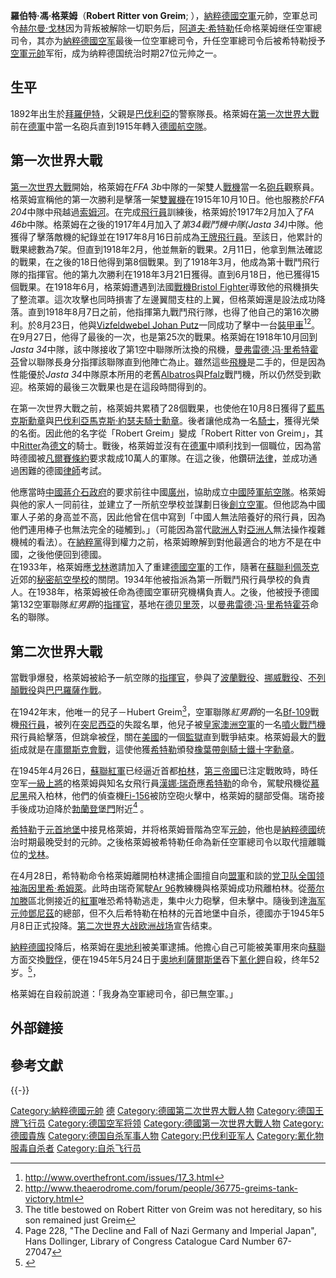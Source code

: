 {{Link style|time=2015-12-11T07:12:53+00:00}}
{{Infobox Military Person
|name=羅伯特·馮·格萊姆<br />{{lang|de|Robert Ritter von Greim}}
|birth_date={{birth date|1892|6|22|df=y}}
|death_date={{death date and age|1945|5|24|1892|6|22|df=y}}
|placeofbirth={{flag|German Empire}}[[拜羅伊特|拜羅伊特]]
|placeofdeath={{flag|Austria}}[[萨尔茨堡|萨尔茨堡]]
|image= [[File:Greim,_Robert_Ritter_von_-_Generalfeldmarschall.jpg|250px]]|
|caption= 身着空军中将军服、佩戴蓝马克思勋章的羅伯特·格萊姆 1939年
|nickname=
|allegiance={{flagicon|German Empire}} [[德意志帝國|德意志帝國]]（至1918年）<br />{{flagicon|Germany}} [[威瑪共和国|威瑪共和国]]（至1933年）<br />{{flagicon|Nazi Germany}} [[納粹德國|納粹德國]]（至1945年）|
|serviceyears= 1911年－1918年<br />1934年－1945年
|rank=[[空軍元帥|空軍元帥]]
|commands=[[納粹德國空軍|納粹德國空軍]]
|unit=
|battles=[[第一次世界大戰|第一次世界大戰]]<br />[[第二次世界大戰|第二次世界大戰]]<br />
*[[波蘭戰役|波蘭戰役]]
*[[挪威戰役|挪威戰役]]
*[[不列顛戰役|不列顛戰役]]
*[[巴巴羅薩作戰|巴巴羅薩作戰]]
|awards=[[鐵十字勳章|橡葉帶劍騎士鐵十字勳章]]<br />[[藍馬克斯勳章|普魯士藍馬克斯勳章]]<br />[[巴伐利亞馬克斯·約瑟夫騎士勳章|巴伐利亞馬克斯·約瑟夫騎士勳章]]
|laterwork=}}

'''羅伯特·馮·格莱姆'''（'''Robert Ritter von Greim'''; {{bd|1892年|6月22日|1945年|5月24日}}），[[納粹德國|納粹德國]][[空军|空軍]]元帥，空軍总司令[[赫尔曼·戈林|赫尔曼·戈林]]因为背叛被解除一切职务后，[[阿道夫·希特勒|阿道夫·希特勒]]任命格莱姆继任空軍總司令，其亦为[[納粹德國空军|納粹德國空军]]最後一位空軍總司令，升任空軍總司令后被希特勒授予[[空軍元帥|空軍元帥]]军衔，成为纳粹德国统治时期27位元帅之一。

== 生平 ==
1892年出生於[[拜羅伊特|拜羅伊特]]，父親是[[巴伐利亞|巴伐利亞]]的警察隊長。格萊姆在[[第一次世界大戰|第一次世界大戰]]前在[[德軍|德軍]]中當一名砲兵直到1915年轉入[[德國空軍|德國航空隊]]。

== 第一次世界大戰 ==
[[第一次世界大戰|第一次世界大戰]]開始，格萊姆在''FFA 3b''中隊的一架雙人[[戰機|戰機]]當一名[[砲兵|砲兵]]觀察員。格萊姆宣稱他的第一次勝利是擊落一架[[飛機|雙翼機]]在1915年10月10日。他也服務於''FFA 204''中隊中飛越過[[索姆河戰役|索姆河]]。在完成[[飛行員|飛行員]]訓練後，格萊姆於1917年2月加入了''FA 46b''中隊。格萊姆在之後的1917年4月加入了''第34戰鬥機中隊(Jasta 34)''中隊。他獲得了擊落敵機的紀錄並在1917年8月16日前成為[[王牌飛行員|王牌飛行員]]。至該日，他累計的戰果總數為7架。但直到1918年2月，他並無新的戰果。2月11日，他拿到無法確認的戰果，在之後的18日他得到第8個戰果。到了1918年3月，他成為第十戰鬥飛行隊的指揮官。他的第九次勝利在1918年3月21日獲得。直到6月18日，他已獲得15個戰果。在1918年6月，格萊姆遭遇到法國[[戰機|戰機]][[:en:Bristol_Fighter|Bristol Fighter]]導致他的飛機損失了整流罩。這次攻擊也同時損害了左邊翼間支柱的上翼，但格萊姆還是設法成功降落。直到1918年8月7日之前，他指揮第九戰鬥飛行隊，也得了他自己的第16次勝利。於8月23日，他與[[:en:Vizfeldwebel_Johan_Putz|Vizfeldwebel Johan Putz]]一同成功了擊中一台[[裝甲車|裝甲車]]<ref>http://www.overthefront.com/issues/17_3.html</ref><ref>http://www.theaerodrome.com/forum/people/36775-greims-tank-victory.html</ref>。在9月27日，他得了最後的一次，也是第25次的戰果。格萊姆在1918年10月回到''Jasta 34''中隊，該中隊接收了第1空中聯隊所汰換的飛機，[[曼弗雷德·冯·里希特霍芬|曼弗雷德·冯·里希特霍芬]]曾以聯隊長身分指揮該聯隊直到他陣亡為止。雖然這些[[飛機|飛機]]是二手的，但是因為性能優於''Jasta 34''中隊原本所用的老舊[[:en:Albatros|Albatros]]與[[:en:Pfalz|Pfalz]]戰鬥機，所以仍然受到歡迎。格萊姆的最後三次戰果也是在這段時間得到的。

在第一次世界大戰之前，格萊姆共累積了28個戰果，也使他在10月8日獲得了[[藍馬克斯勳章|藍馬克斯勳章]]與[[巴伐利亞馬克斯·約瑟夫騎士勳章|巴伐利亞馬克斯·約瑟夫騎士勳章]]。後者讓他成為一名[[騎士|騎士]]，獲得光榮的名銜。因此他的名字從「Robert Greim」變成「Robert Ritter von Greim」，其中[[:de:Ritter|Ritter]]為[[德文|德文]]的騎士。戰後，格萊姆並沒有在[[威瑪防衛軍|德軍]]中順利找到一個職位，因為當時德國被[[凡爾賽條約|凡爾賽條約]]要求裁成10萬人的軍隊。在這之後，他鑽研[[法律|法律]]，並成功通過困難的德國[[律師|律師]]考試。

他應當時[[中國|中國]][[國民政府|蔣介石政府]]的要求前往中國[[廣州|廣州]]，協助成立[[中華民國國軍#空軍|中國陸軍航空隊]]。格萊姆與他的家人一同前往，並建立了一所航空學校並謀劃日後[[創立空軍|創立空軍]]。但他認為中國軍人子弟的身高並不高，因此他曾在信中寫到「中國人無法陪養好的飛行員，因為他們連用棒子也無法完全的碰觸到。」（可能因為當代[[歐洲人|歐洲人]]對[[亞洲人|亞洲人]]無法操作複雜機械的看法）。在[[納粹黨|納粹黨]]得到權力之前，格萊姆瞭解到對他最適合的地方不是在中國，之後他便回到德國。<br />

在1933年，格萊姆應[[戈林|戈林]]邀請加入了重建[[德國空軍|德國空軍]]的工作，隨著在[[蘇聯|蘇聯]][[利佩茨克|利佩茨克]]近郊的[[利佩茨克战斗机飞行员学校|秘密航空學校]]的關閉。1934年他被指派為第一所戰鬥飛行員學校的負責人。在1938年，格萊姆被任命為德國空軍研究機構負責人。之後，他被授予德國第132空軍聯隊''紅男爵''的[[指揮官|指揮官]]，基地在[[达尔戈-德贝里茨|德贝里茨]]，以[[曼弗雷德·冯·里希特霍芬|曼弗雷德·冯·里希特霍芬]]命名的聯隊。

== 第二次世界大戰 ==
當戰爭爆發，格萊姆被給予一航空隊的[[指揮官|指揮官]]，參與了[[波蘭戰役|波蘭戰役]]、[[挪威戰役|挪威戰役]]、[[不列顛戰役|不列顛戰役]]與[[巴巴羅薩作戰|巴巴羅薩作戰]]。

在1942年末，他唯一的兒子－Hubert Greim<ref>The title bestowed on Robert Ritter von Greim was not hereditary, so his son remained just Greim</ref>，空軍聯隊''紅男爵''的一名[[Bf_109战斗机|Bf-109]]戰機[[飛行員|飛行員]]，被列在[[突尼西亞|突尼西亞]]的失蹤名單，他兒子被[[皇家澳洲空軍|皇家澳洲空軍]]的一名[[噴火戰鬥機|噴火戰鬥機]]飛行員給擊落，但跳傘被[[戰俘|俘]]，關在[[美國|美國]]的一個[[監獄|監獄]]直到戰爭結束。格萊姆最大的[[戰術|戰術]]成就是在[[庫爾斯克會戰|庫爾斯克會戰]]，這使他獲[[希特勒|希特勒]]頒發[[鐵十字勳章|橡葉帶劍騎士鐵十字勳章]]。

在1945年4月26日，[[蘇聯紅軍|蘇聯紅軍]]已经逼近首都[[柏林|柏林]]，[[第三帝國|第三帝國]]已注定戰敗時，時任空军[[一級上將|一級上將]]的格萊姆與知名女飛行員[[漢娜·瑞奇|漢娜·瑞奇]]應[[希特勒|希特勒]]的命令，駕駛飛機從[[慕尼黑|慕尼黑]]飛入柏林，他們的偵查機[[Fi-156|Fi-156]]被防空砲火擊中，格萊姆的腿部受傷。瑞奇接手後成功迫降於[[勃蘭登堡門|勃蘭登堡門]]附近<ref>Page 228, "The Decline and Fall of Nazi Germany and Imperial Japan", Hans Dollinger, Library of Congress Catalogue Card Number 67-27047</ref> 。

[[希特勒|希特勒]]于[[元首地堡|元首地堡]]中接見格萊姆，并将格萊姆晉階為空军[[德國元帥|元帥]]，他也是[[納粹德國|納粹德國]]统治时期最晚受封的元帥。之後格萊姆被希特勒任命為新任空軍總司令以取代擅離職位的[[戈林|戈林]]。

在4月28日，希特勒命令格萊姆離開柏林逮捕企圖擅自向[[盟軍|盟軍]]和談的[[党卫队全国领袖|党卫队全国领袖]][[海因里希·希姆萊|海因里希·希姆萊]]。此時由瑞奇駕駛[[:de:Arado_Ar_96|Ar 96]]教練機與格萊姆成功飛離柏林。從[[蒂尔加滕|蒂尔加滕]]區北側接近的[[紅軍|紅軍]]唯恐希特勒逃走，集中火力砲擊，但未擊中。隨後到達[[海军元帅|海军元帅]][[卡尔·邓尼茨|鄧尼茲]]的總部，但不久后希特勒在柏林的元首地堡中自杀，德國亦于1945年5月8日正式投降。[[第二次世界大战欧洲战场|第二次世界大战欧洲战场]]宣告结束。

[[納粹德國|納粹德國]]投降后，格萊姆在[[奧地利|奧地利]]被美軍逮捕。他擔心自己可能被美軍用來向[[蘇聯|蘇聯]]方面交換[[戰俘|戰俘]]，便在1945年5月24日于[[奧地利|奧地利]][[薩爾斯堡|薩爾斯堡]]吞下[[氰化鉀|氰化鉀]]自殺，终年52岁。<ref>{{cite book |last=Wistrich|first=Robert S.|title=Who's Who in Nazi Germany|url=http://books.google.com/books?id=PrYwT3eI3wcC&pg=PA84&lpg=PA84&source=bl&ots=TtpLH1iTgL&sig=k1aTpkzxnnUEparjlStbedThWdg&hl=en&ei=FY9BSqnaMqKNtge6rYCoCQ&sa=X&oi=book_result&ct=result&resnum=5|accessdate=June 24, 2009|edition=3|year=2001|origyear=1982|publisher=Routledge|isbn=9780415260381|page=84|chapter=Greim, Robert Ritter von}}</ref>，

格莱姆在自殺前說道：「我身為空軍總司令，卻已無空軍。」

==外部鏈接==

== 參考文獻 ==
{{Reflist}}

{{-}}
{{德國二戰元帥}}
{{元首地堡內的最後居住者}}

{{Authority control}}
{{DEFAULTSORT:Greim, Robert Ritter von}}
[[Category:納粹德國元帥|Category:納粹德國元帥]]
[[Category:空军司令|德]]
[[Category:德國第二次世界大戰人物|Category:德國第二次世界大戰人物]]
[[Category:德国王牌飞行员|Category:德国王牌飞行员]]
[[Category:德国空军将领|Category:德国空军将领]]
[[Category:德國第一次世界大戰人物|Category:德國第一次世界大戰人物]]
[[Category:德國貴族|Category:德國貴族]]
[[Category:德国自杀军事人物|Category:德国自杀军事人物]]
[[Category:巴伐利亚军人|Category:巴伐利亚军人]]
[[Category:氰化物服毒自杀者|Category:氰化物服毒自杀者]]
[[Category:自杀飞行员|Category:自杀飞行员]]